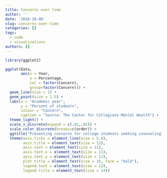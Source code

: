 ```yaml
---
title: Concerns over time
author: ''
date: '2018-10-06'
slug: concerns-over-time
categories: []
tags:
  - code
  - visualizations
authors: []
---
```


```r
library(ggplot2)

ggplot(Data, 
       aes(x = Year, 
           y = Percentage, 
           col = factor(Concern), 
           group=factor(Concern))) + 
  geom_line(size = 1) + 
  geom_point(size = 1.5) + 
  labs(x = "Academic year", 
       y = "Percent of students", 
       colour = "Concern", 
       caption = "Source: The Center for Collegiate Mental Health") +
  theme_light() +
  scale_x_discrete(expand = c(.02,.02)) + 
  scale_color_discrete(breaks=c(order)) +
  ggtitle("Presenting concerns for college students seeking counseling") +
  theme(axis.ticks = element_line(size = 5.6), 
        axis.title = element_text(size = 12), 
        axis.text = element_text(size = 11),
        axis.text.x = element_text(size = 11), 
        axis.text.y = element_text(size = 11), 
        plot.title = element_text(size = 16, face = "bold"), 
        legend.text = element_text(size = 12), 
        legend.title = element_text(size = 14)) 
```

